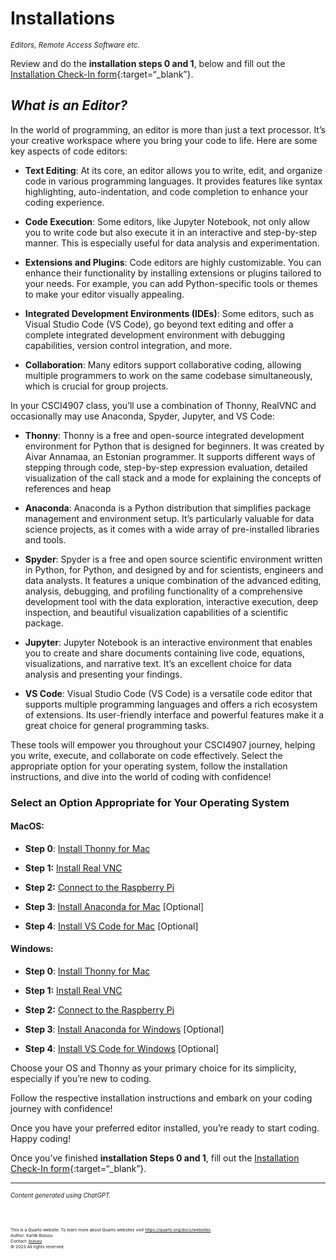 # Installations

<small>*Editors, Remote Access Software etc.*</small>

::: {.callout-warning appearance="simple"}
Review and do the **installation steps 0 and 1**, below and fill out the [Installation Check-In form](https://forms.gle/qV5qw3fxBYJnYMNR9){:target="_blank"}.
:::

## *What is an Editor?*

In the world of programming, an editor is more than just a text processor. It's your creative workspace where you bring your code to life. Here are some key aspects of code editors:

- **Text Editing**: At its core, an editor allows you to write, edit, and organize code in various programming languages. It provides features like syntax highlighting, auto-indentation, and code completion to enhance your coding experience.

- **Code Execution**: Some editors, like Jupyter Notebook, not only allow you to write code but also execute it in an interactive and step-by-step manner. This is especially useful for data analysis and experimentation.

- **Extensions and Plugins**: Code editors are highly customizable. You can enhance their functionality by installing extensions or plugins tailored to your needs. For example, you can add Python-specific tools or themes to make your editor visually appealing.

- **Integrated Development Environments (IDEs)**: Some editors, such as Visual Studio Code (VS Code), go beyond text editing and offer a complete integrated development environment with debugging capabilities, version control integration, and more.

- **Collaboration**: Many editors support collaborative coding, allowing multiple programmers to work on the same codebase simultaneously, which is crucial for group projects.

In your CSCI4907 class, you'll use a combination of Thonny, RealVNC and occasionally may use Anaconda, Spyder, Jupyter, and VS Code:

- **Thonny**: Thonny is a free and open-source integrated development environment for Python that is designed for beginners. It was created by Aivar Annamaa, an Estonian programmer. It supports different ways of stepping through code, step-by-step expression evaluation, detailed visualization of the call stack and a mode for explaining the concepts of references and heap

- **Anaconda**: Anaconda is a Python distribution that simplifies package management and environment setup. It's particularly valuable for data science projects, as it comes with a wide array of pre-installed libraries and tools.

- **Spyder**: Spyder is a free and open source scientific environment written in Python, for Python, and designed by and for scientists, engineers and data analysts. It features a unique combination of the advanced editing, analysis, debugging, and profiling functionality of a comprehensive development tool with the data exploration, interactive execution, deep inspection, and beautiful visualization capabilities of a scientific package.

- **Jupyter**: Jupyter Notebook is an interactive environment that enables you to create and share documents containing live code, equations, visualizations, and narrative text. It's an excellent choice for data analysis and presenting your findings.

- **VS Code**: Visual Studio Code (VS Code) is a versatile code editor that supports multiple programming languages and offers a rich ecosystem of extensions. Its user-friendly interface and powerful features make it a great choice for general programming tasks.

These tools will empower you throughout your CSCI4907 journey, helping you write, execute, and collaborate on code effectively. Select the appropriate option for your operating system, follow the installation instructions, and dive into the world of coding with confidence!


### **Select an Option Appropriate for Your Operating System**
<!-- <div id="steps"></div> -->

#### **MacOS:**

- **Step 0**: [Install Thonny for Mac](thonny-mac.qmd)

- **Step 1:** [Install Real VNC](realvnc-mac.qmd)

- **Step 2:** [Connect to the Raspberry Pi](realvnc-mac-connect.qmd)

- **Step 3**: [Install Anaconda for Mac](anaconda-mac.qmd) [Optional]

- **Step 4**: [Install VS Code for Mac](vscode-mac.qmd) [Optional]

<!-- - **Step 5:** [Install Python and Jupyter without Anaconda](python3-mac.qmd) -->

#### **Windows:**

- **Step 0**: [Install Thonny for Mac](thonny-windows.qmd)

- **Step 1:** [Install Real VNC](realvnc-windows.qmd)

- **Step 2:** [Connect to the Raspberry Pi](realvnc-windows-connect.qmd)

- **Step 3**: [Install Anaconda for Windows](anaconda-windows.qmd) [Optional]

- **Step 4**: [Install VS Code for Windows](vscode-windows.qmd) [Optional]
<!-- - **Step 5:** [Install Python and Jupyter without Anaconda](python3-windows.qmd) -->

<!-- hoose the option that best suits your needs and follow the respective installation instructions.

Once you have an editor installed, you can start writing and running your code. Happy coding! -->

Choose your OS and Thonny as your primary choice for its simplicity, especially if you're new to coding. 
<!-- However, if you prefer a more feature-rich environment, Spyder is an excellent alternative. -->

Follow the respective installation instructions and embark on your coding journey with confidence!

Once you have your preferred editor installed, you're ready to start coding. Happy coding!

Once you've finished **installation Steps 0 and 1**, fill out the [Installation Check-In form](https://forms.gle/qV5qw3fxBYJnYMNR9){:target="_blank"}.

<!-- ### You will be automatically entered into a raffle in the first class of CS1010 on 10/06/2023. -->


---

<small><small>*Content generated using ChatGPT.*</small></small>

<br>
<footer>
  <p><small><small><small><small>This is a Quarto website. To learn more about Quarto websites visit <https://quarto.org/docs/websites>.<br>
  Author: Kartik Bulusu<br>
  Contact: <a href="mailto:bulusu@gwu.edu">bulusu</a><br>
  &copy; 2023 All rights reserved</small></small></small></small></p>
</footer>
